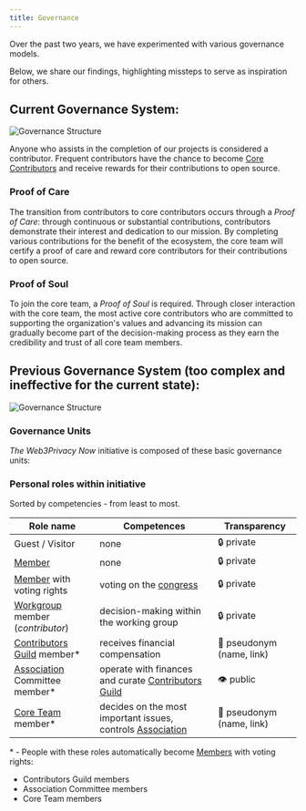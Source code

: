 ```yaml
---
title: Governance
---
```



Over the past two years, we have experimented with various governance models. 

Below, we share our findings, highlighting missteps to serve as inspiration for others.

## Current Governance System:

![Governance Structure](./assets/gov-stru.png)

Anyone who assists in the completion of our projects is considered a contributor. Frequent contributors have the chance to become [Core Contributors](https://docs.web3privacy.info/core-contributors/) and receive rewards for their contributions to open source.

### Proof of Care

The transition from contributors to core contributors occurs through a *Proof of Care*: through continuous or substantial contributions, contributors demonstrate their interest and dedication to our mission. By completing various contributions for the benefit of the ecosystem, the core team will certify a proof of care and reward core contributors for their contributions to open source. 

### Proof of Soul

To join the core team, a *Proof of Soul* is required. Through closer interaction with the core team, the most active core contributors who are committed to supporting the organization's values and advancing its mission can gradually become part of the decision-making process as they earn the credibility and trust of all core team members.

## Previous Governance System (too complex and ineffective for the current state):

![Governance Structure](./assets/governance-structure.png)

### Governance Units

*The Web3Privacy Now* initiative is composed of these basic governance units:

<LinkCard
  title="Congress"
  description="Top organ, votes on most important issues, elects Core Team/Association executives"
  href="/congress"
/>
<LinkCard
  title="Core Team"
  description="Main decision-making and executive body"
  href="/core-team"
/>
<LinkCard
  title="Association"
  description="Legal entity, executes Core Team requirements, accepts donations, pay expenses"
  href="/association"
/>
<LinkCard
  title="Treasury"
  description="Fund management"
  href="/treasury"
/>
<LinkCard
  title="Contributors Guild"
  description="Group of members receiving incentives"
  href="/guild"
/>

### Personal roles within initiative

Sorted by competencies - from least to most.

| Role name | Competences | Transparency |
| --- | --- | --- |
| Guest / Visitor | none | 🔒 private |
| [Member](/membership) | none | 🔒 private |
| [Member](/membership) with voting rights | voting on the [congress](/congress) | 🔒 private |
| [Workgroup](/workgroups) member (*contributor*) | decision-making within the working group | 🔒 private |
| [Contributors Guild](/guild) member* | receives financial compensation | 🥷 pseudonym (name, link) |
| [Association](/association) Committee member* | operate with finances and curate [Contributors Guild](/guild) | 👁️ public |
| [Core Team](/core-team) member* | decides on the most important issues, controls [Association](/association) | 🥷 pseudonym (name, link) |

\* - People with these roles automatically become [Members](/membership) with voting rights:
  - Contributors Guild members
  - Association Committee members
  - Core Team members
